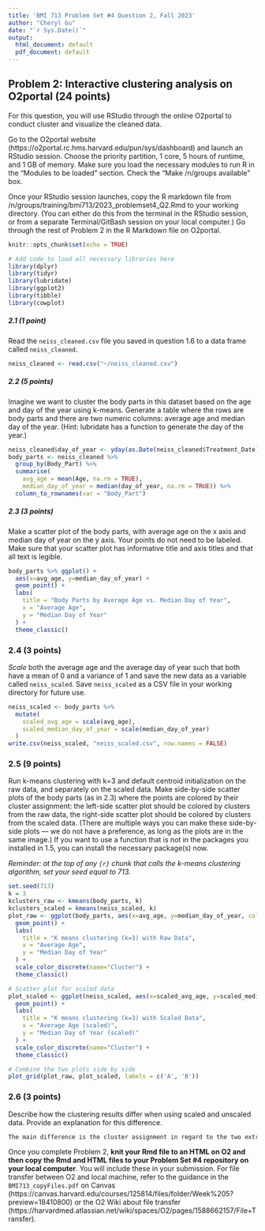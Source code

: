 ```yaml
---
title: 'BMI 713 Problem Set #4 Question 2, Fall 2023'
author: "Cheryl Gu"
date: "`r Sys.Date()`"
output:
  html_document: default
  pdf_document: default
---
```


## Problem 2: Interactive clustering analysis on O2portal (24 points)

For this question, you will use RStudio through the online O2portal to conduct cluster and visualize the cleaned data. 

Go to the O2portal website (https://o2portal.rc.hms.harvard.edu/pun/sys/dashboard) and launch an RStudio session. Choose the priority partition, 1 core, 5 hours of runtime, and 1 GB of memory. Make sure you load the necessary modules to run R in the "Modules to be loaded" section. Check the "Make /n/groups available" box.

Once your RStudio session launches, copy the R markdown file from /n/groups/training/bmi713/2023_problemset4_Q2.Rmd to your working directory. (You can either do this from the terminal in the RStudio session, or from a separate Terminal/GitBash session on your local computer.) Go through the rest of Problem 2 in the R Markdown file on O2portal.

```r
knitr::opts_chunk$set(echo = TRUE)

# Add code to load all necessary libraries here
library(dplyr)
library(tidyr)
library(lubridate)
library(ggplot2)
library(tibble)
library(cowplot)
```

##### 2.1 (1 point) 

Read the `neiss_cleaned.csv` file you saved in question 1.6 to a data frame called `neiss_cleaned`. 

```r
neiss_cleaned <- read.csv("~/neiss_cleaned.csv")
```

##### 2.2 (5 points) 

Imagine we want to cluster the body parts in this dataset based on the age and day of the year using k-means. Generate a table where the rows are body parts and there are two numeric columns: average age and median day of the year. (Hint: lubridate has a function to generate the day of the year.)

```r
neiss_cleaned$day_of_year <- yday(as.Date(neiss_cleaned$Treatment_Date))
body_parts <- neiss_cleaned %>%
  group_by(Body_Part) %>%
  summarise(
    avg_age = mean(Age, na.rm = TRUE),
    median_day_of_year = median(day_of_year, na.rm = TRUE)) %>%
  column_to_rownames(var = "Body_Part")
```

##### 2.3 (3 points)  

Make a scatter plot of the body parts, with average age on the x axis and median day of year on the y axis. Your points do not need to be labeled. Make sure that your scatter plot has informative title and axis titles and that all text is legible.

```r
body_parts %>% ggplot() +
  aes(x=avg_age, y=median_day_of_year) +
  geom_point() +
  labs(
    title = "Body Parts by Average Age vs. Median Day of Year",
    x = "Average Age",
    y = "Median Day of Year"
  ) +
  theme_classic()
```

### 2.4 (3 points)

*Scale* both the average age and the average day of year such that both have a mean of 0 and a variance of 1 and save the new data as a variable called `neiss_scaled`. Save `neiss_scaled` as a CSV file in your working directory for future use.  

```r
neiss_scaled <- body_parts %>%
  mutate(
    scaled_avg_age = scale(avg_age),
    scaled_median_day_of_year = scale(median_day_of_year)
  )
write.csv(neiss_scaled, "neiss_scaled.csv", row.names = FALSE)
```

### 2.5 (9 points)

Run k-means clustering with k=3 and default centroid initialization on the raw data, and separately on the scaled data. Make side-by-side scatter plots of the body parts (as in 2.3) where the points are colored by their cluster assignment: the left-side scatter plot should be colored by clusters from the raw data, the right-side scatter plot should be colored by clusters from the scaled data. (There are multiple ways you can make these side-by-side plots — we do not have a preference, as long as the plots are in the same image.) If you want to use a function that is not in the packages you installed in 1.5, you can install the necessary package(s) now.

*Reminder: at the top of any `{r}` chunk that calls the k-means clustering algorithm, set your seed equal to 713.* 

```r
set.seed(713)
k = 3
kclusters_raw <- kmeans(body_parts, k)
kclusters_scaled = kmeans(neiss_scaled, k)
plot_raw <- ggplot(body_parts, aes(x=avg_age, y=median_day_of_year, color=as.factor(kclusters_raw$cluster))) +
  geom_point() +
  labs(
    title = "K means clustering (k=3) with Raw Data",
    x = "Average Age",
    y = "Median Day of Year"
  ) +
  scale_color_discrete(name="Cluster") +
  theme_classic()

# Scatter plot for scaled data
plot_scaled <- ggplot(neiss_scaled, aes(x=scaled_avg_age, y=scaled_median_day_of_year, color=as.factor(kclusters_scaled$cluster))) +
  geom_point() +
  labs(
    title = "K means clustering (k=3) with Scaled Data",
    x = "Average Age (scaled)",
    y = "Median Day of Year (scaled)"
  ) +
  scale_color_discrete(name="Cluster") +
  theme_classic()

# Combine the two plots side by side
plot_grid(plot_raw, plot_scaled, labels = c('A', 'B'))
```

### 2.6 (3 points)

Describe how the clustering results differ when using scaled and unscaled data. Provide an explanation for this difference.

```txt
The main difference is the cluster assignment in regard to the two extreme data values. One possible reason is dut to the default centroids may be pulled towards outliers/extreme values, and results into a larger clusters that include the outliers.
```

Once you complete Problem 2, **knit your Rmd file to an HTML on O2 and then copy the Rmd and HTML files to your Problem Set #4 repository on your local computer**. You will include these in your submission. 
For file transfer between O2 and local machine, refer to the guidance in the `BMI713_copyFiles.pdf` on Canvas (https://canvas.harvard.edu/courses/125814/files/folder/Week%205?preview=18410800) or the O2 Wiki about file transfer (https://harvardmed.atlassian.net/wiki/spaces/O2/pages/1588662157/File+Transfer).  
